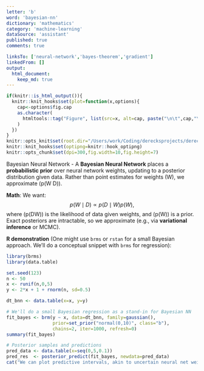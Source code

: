 ```yaml
---
letter: 'b'
word: 'bayesian-nn'
dictionary: 'mathematics'
category: 'machine-learning'
dataSource: 'assistant'
published: true
comments: true

linksTo: ['neural-network','bayes-theorem','gradient']
linkedFrom: []
output:
  html_document:
    keep_md: true
---
```


```r
if(knitr::is_html_output()){
  knitr::knit_hooks$set(plot=function(x,options){
    cap<-options$fig.cap
    as.character(
      htmltools::tag("Figure", list(src=x, alt=cap, paste("\n\t",cap,"\n",sep="")))
    )
  })
}
knitr::opts_knit$set(root.dir="/Users/work/Coding/derecksprojects/derecksnotes.com-playground/derecksnotes.com/client/src/app/dictionaries/mathematics/definitions")
knitr::knit_hooks$set(optipng=knitr::hook_optipng)
knitr::opts_chunk$set(dpi=300,fig.width=10,fig.height=7)
```

<a id="bayesian-nn">Bayesian Neural Network</a> - A **Bayesian Neural Network** places a **probabilistic prior** over neural network weights, updating to a posterior distribution given data. Rather than point estimates for weights \(W\), we approximate \(p(W \mid D)\).

**Math**:
We want:
$$
p(W \mid D) \propto p(D \mid W) p(W),
$$
where \(p(D\mid W)\) is the likelihood of data given weights, and \(p(W)\) is a prior. Exact posteriors are intractable, so we approximate (e.g., via **variational inference** or MCMC).

**R demonstration** (One might use `brms` or `rstan` for a small Bayesian approach. We'll do a conceptual snippet with `brms` for regression):

```r
library(brms)
library(data.table)

set.seed(123)
n <- 50
x <- runif(n,0,5)
y <- 2*x + 1 + rnorm(n, sd=0.5)

dt_bnn <- data.table(x=x, y=y)

# We'll do a small Bayesian regression as a stand-in for Bayesian NN
fit_bayes <- brm(y ~ x, data=dt_bnn, family=gaussian(), 
                 prior=set_prior("normal(0,10)", class="b"), 
                 chains=2, iter=1000, refresh=0)
summary(fit_bayes)

# Posterior samples and predictions
pred_data <- data.table(x=seq(0,5,0.1))
pred_res  <- posterior_predict(fit_bayes, newdata=pred_data)
cat("We can plot predictive intervals, akin to uncertain neural net weights.\n")
```
